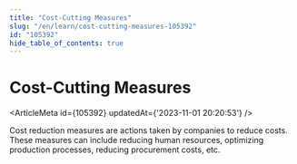 ```yaml
---
title: "Cost-Cutting Measures"
slug: "/en/learn/cost-cutting-measures-105392"
id: "105392"
hide_table_of_contents: true
---
```



# Cost-Cutting Measures

<ArticleMeta id={105392} updatedAt={'2023-11-01 20:20:53'} />
<div className='border-solid border-b border-t-0 my-4 border-[var(--ifm-color-gray-300)]' />

Cost reduction measures are actions taken by companies to reduce costs. These measures can include reducing human resources, optimizing production processes, reducing procurement costs, etc.
